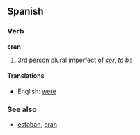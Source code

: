 ==Spanish==
===Verb===
'''eran'''

# 3rd person plural imperfect of ''[[ser]]'', ''to [[be]]''

====Translations====
*English: [[were]]<!-- also "have been", "were being"? -->

===See also===
*[[estaban]], [[erān]]